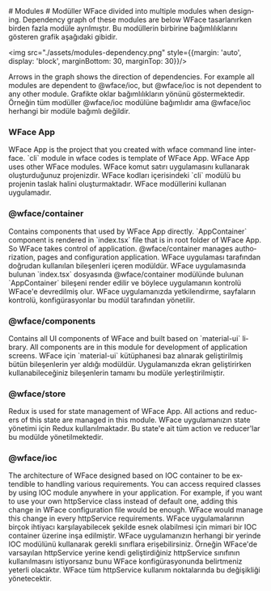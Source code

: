 
<MultiLang lang="en">
  # Modules
</MultiLang>
<MultiLang lang="tr">
  # Modüller
</MultiLang>

<MultiLang lang="en">
  WFace divided into multiple modules when designing. 
  Dependency graph of these modules are below
</MultiLang>
<MultiLang lang="tr">
  WFace tasarlanırken birden fazla modüle ayrılmıştır. 
Bu modüllerin birbirine bağımlılıklarını gösteren grafik aşağıdaki gibidir. 
</MultiLang>

<img src="./assets/modules-dependency.png" style={{margin: 'auto', display: 'block', marginBottom: 30, marginTop: 30}}/>

<MultiLang lang="en">
  Arrows in the graph shows the direction of dependencies. 
  For example all modules are dependent to @wface/ioc, but @wface/ioc is not dependent to any other module. 
</MultiLang>
<MultiLang lang="tr">
Grafikte oklar bağımlılıkların yönünü göstermektedir. Örneğin tüm modüller @wface/ioc modülüne bağımlıdır ama @wface/ioc herhangi 
bir modüle bağımlı değildir.
</MultiLang>

### WFace App

<MultiLang lang="en">
  WFace App is the project that you created with wface command line interface.
  `cli` module in wface codes is template of WFace App. WFace App uses other WFace modules. 
</MultiLang>
<MultiLang lang="tr">
WFace komut satırı uygulamasını kullanarak oluşturduğunuz projenizdir. 
WFace kodları içerisindeki `cli` modülü bu projenin taslak halini oluşturmaktadır. 
WFace modüllerini kullanan uygulamadır. 
</MultiLang>

### @wface/container

<MultiLang lang="en">
  Contains components that used by WFace App directly. 
  `AppContainer` component is rendered in `index.tsx` file that is in root folder of WFace App. So WFace takes control of application.
  @wface/container manages authorization, pages and configuration application.
</MultiLang>
<MultiLang lang="tr">
WFace uygulaması tarafından doğrudan kullanılan bileşenleri içeren modüldür. 
WFace uygulamasında bulunan `index.tsx` dosyasında @wface/container modülünde bulunan `AppContainer` bileşeni render edilir ve 
böylece uygulamanın kontrolü WFace'e devredilmiş olur. 
WFace uygulamanızda yetkilendirme, sayfaların kontrolü, konfigürasyonlar bu modül tarafından yönetilir.
</MultiLang>

### @wface/components

<MultiLang lang="en">
  Contains all UI components of WFace and built based on `material-ui` library. 
  All components are in this module for development of application screens. 
</MultiLang>
<MultiLang lang="tr">
WFace için `material-ui` kütüphanesi baz alınarak geliştirilmiş bütün bileşenlerin yer aldığı modüldür. 
Uygulamanızda ekran geliştirirken kullanabileceğiniz bileşenlerin tamamı bu modüle yerleştirilmiştir.
</MultiLang>

### @wface/store

<MultiLang lang="en">
  Redux is used for state management of WFace App. 
  All actions and reducers of this state are managed in this module. 
</MultiLang>
<MultiLang lang="tr">
WFace uygulamanızın state yönetimi için Redux kullanılmaktadır. 
Bu state'e ait tüm action ve reducer'lar bu modülde yönetilmektedir. 
</MultiLang>

### @wface/ioc

<MultiLang lang="en">
  The architecture of WFace designed based on IOC container to be extendible to handling various requirements. 
You can access required classes by using IOC module anywhere in your application.
For example, if you want to use your own httpService class instead of default one, adding this change in WFace configuration
file would be enough. WFace would manage this change in every httpService requirements. 
</MultiLang>
<MultiLang lang="tr">
WFace uygulamalarının birçok ihtiyacı karşılayabilecek şekilde esnek olabilmesi için mimari bir IOC container üzerine inşa edilmiştir. 
WFace uygulamanızın herhangi bir yerinde IOC modülünü kullanarak gerekli sınıflara erişebilirsiniz. 
Örneğin WFace'de varsayılan httpService yerine kendi geliştirdiğiniz httpService sınıfının kullanılmasını istiyorsanız bunu WFace 
konfigürasyonunda belirtmeniz yeterli olacaktır. WFace tüm httpService kullanım noktalarında bu değişikliği yönetecektir. 
</MultiLang>
